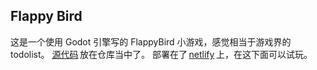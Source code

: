 ## Flappy Bird

这是一个使用 Godot 引擎写的 FlappyBird 小游戏，感觉相当于游戏界的 todolist。
[源代码](https://github.com/baka-game/flappy-bird)&thinsp;放在仓库当中了。
部署在了&thinsp;[netlify](https://flappybird-travis.netlify.app/)&thinsp;上，在这下面可以试玩。

<IframeWithLoading
  src="https://flappybird-travis.netlify.app/"
  className="aspect-w mx-8 h-[35rem] sm:h-[32rem]"
  iframeClassName="sm:w-[18rem] aspect-[9/16] w-full bg-black rounded-lg border-4 border-nord-0 shadow-lg shadow-nord-3/50 outline-none dark:border-nord-2 dark:shadow-none"
/>
